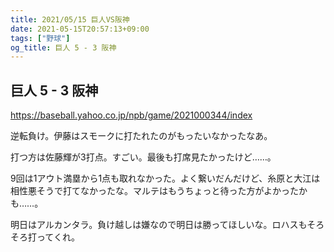 ```yaml
---
title: 2021/05/15 巨人VS阪神
date: 2021-05-15T20:57:13+09:00
tags: ["野球"]
og_title: 巨人 5 - 3 阪神
---
```


## 巨人 5 - 3 阪神

https://baseball.yahoo.co.jp/npb/game/2021000344/index

逆転負け。伊藤はスモークに打たれたのがもったいなかったなあ。

打つ方は佐藤輝が3打点。すごい。最後も打席見たかったけど……。

9回は1アウト満塁から1点も取れなかった。よく繋いだんだけど、糸原と大江は相性悪そうで打てなかったな。マルテはもうちょっと待った方がよかったかも……。

明日はアルカンタラ。負け越しは嫌なので明日は勝ってほしいな。ロハスもそろそろ打ってくれ。

